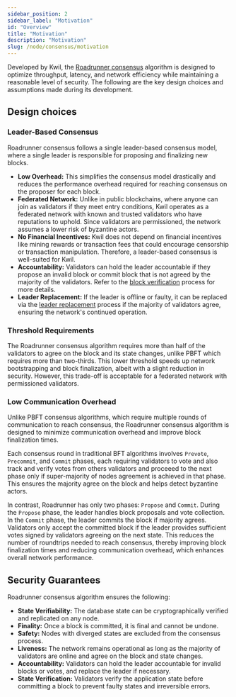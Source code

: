 ```yaml
---
sidebar_position: 2
sidebar_label: "Motivation"
id: "Overview"
title: "Motivation"
description: "Motivation"
slug: /node/consensus/motivation
---
```


Developed by Kwil, the [Roadrunner consensus](/docs/node/consensus/roadrunner) algorithm is designed to optimize throughput, latency, and network efficiency while maintaining a reasonable level of security. The following are the key design choices and assumptions made during its development.

## Design choices

### Leader-Based Consensus

Roadrunner consensus follows a single leader-based consensus model, where a single leader is responsible for proposing and finalizing new blocks. 
- **Low Overhead:** This simplifies the consensus model drastically and reduces the performance overhead required for reaching consensus on the proposer for each block. 
- **Federated Network:**  Unlike in public blockchains, where anyone can join as validators if they meet entry conditions, Kwil operates as a federated network with known and trusted validators who have reputations to uphold. Since validators are permissioned, the network assumes a lower risk of byzantine actors.
- **No Financial Incentives:** Kwil does not depend on financial incentives like mining rewards or transaction fees that could encourage censorship or transaction manipulation. Therefore, a leader-based consensus is well-suited for Kwil.
- **Accountability:** Validators can hold the leader accountable if they propose an invalid block or commit block that is not agreed by the majority of the validators. Refer to the [block verification](/docs/node/consensus/roadrunner#block-commit-verification) process for more details.
- **Leader Replacement:** If the leader is offline or faulty, it can be replaced via the [leader replacement](/docs/node/consensus/leader-replacement)  process if the majority of validators agree, ensuring the network's continued operation.

### Threshold Requirements

The Roadrunner consensus algorithm requires more than half of the validators to agree on the block and its state changes, unlike PBFT which requires more than two-thirds. This lower threshold speeds up network bootstrapping and block finalization, albeit with a slight reduction in security. However, this trade-off is acceptable for a federated network with permissioned validators.

### Low Communication Overhead

Unlike PBFT consensus algorithms, which require multiple rounds of communication to reach consensus, the Roadrunner consensus algorithm is designed to minimize communication overhead and improve block finalization times. 

Each consensus round in traditional BFT algorithms involves `Prevote`, `Precommit`, and `Commit` phases, each requiring validators to vote and also track and verify votes from others validators and proceeed to the next phase only if super-majority of nodes agreement is achieved in that phase. This ensures the majority agree on the block and helps detect byzantine actors.

In contrast, Roadrunner has only two phases: `Propose` and `Commit`. During the `Propose` phase, the leader handles block proposals and vote collection. In the `Commit` phase, the leader commits the block if majority agrees. Validators only accept the committed block if the leader provides sufficient votes signed by validators agreeing on the next state. This reduces the number of roundtrips needed to reach consensus, thereby improving block finalization times and reducing communication overhead, which enhances overall network performance.

## Security Guarantees
Roadrunner consensus algorithm ensures the following:
- **State Verifiability:** The database state can be cryptographically verified and replicated on any node.
- **Finality:** Once a block is committed, it is final and cannot be undone.
- **Safety:** Nodes with diverged states are excluded from the consensus process.
- **Liveness:** The network remains operational as long as the majority of validators are online and agree on the block and state changes.
- **Accountability:** Validators can hold the leader accountable for invalid blocks or votes, and replace the leader if necessary.
- **State Verification:** Validators verify the application state before committing a block to prevent faulty states and irreversible errors.

